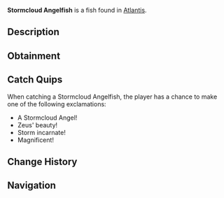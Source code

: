 {{FishInfobox
|image          = Stormcloud Angelfish.png
|rarity         = Rare
|sea            = First Sea
|location       = [[Atlantis]]
|sublocation    = 
|sources        = Fishing Rod
|radar_location = 
|xp             = 231
|weather        = Rain
|time           = 
|season         = 
|bait           = Shrimp
|base_weight    = 120
|base_value     = 310
|weight_range   = 60
|base_chance    = 25
|base_resil     = 30
}}
'''Stormcloud Angelfish''' is a {{Rarity|Rare}} fish found in [[Atlantis]].

== Description ==
{{Description|A majestic fish whose fins ripple like storm clouds. They can generate powerful electrical fields that mirror Zeus' lightning.|Bestiary Entry}}

== Obtainment ==
{{Description|Found in deeper parts of Zeus Pool during storms.|Bestiary Hint}}
{{Fish Availability|
Atlantis/Zeus's Rod Room
|top_rods      = 
Leviathan's Fang Rod\194053.73\178864.75;
Krampus's Rod\173939.24\177452.18;
Trident Rod\166073.54\167513.45;
Magma Rod\165107.34\168441.91;
Free Spirit Rod\155788.31\157139.04;
Plastic Rod\150016.76\153061.24;
Fast Rod\114788.88\175819.54;
Buddy Bond Rod\111439.29\143387.37;
Adventurer's Rod\98078.54\150228.48;
Fischer's Rod\100451.41\153863.04;
Ethereal Prism Rod\138791.21\104437.39;
No-Life Rod\136617.87\118449.33;
Seraphic Rod\135671.92\104996.46;
Rod Of The Forgotten Fang\126960.28\102588.55;
Challenger's Rod\123408.19\103102.87;
Rod Of The Depths\114475.41\93237.62;
Zeus Rod\112011.93\95271.42;
Rod Of The Exalted One\111351.09\95777.71;
Verdant Shear Rod\109891.48\94918.99;
Blazebringer Rod\106420.6\90905.24;
Depthseeker Rod\101233.46\89010.22;
Avalanche Rod\91149.32\80385.89;
Volcanic Rod\87281.8\75327.98;
Steady Rod\32475.45\30175.63
|recommended   = Trident Rod
}}

== Catch Quips ==
When catching a Stormcloud Angelfish, the player has a chance to make one of the following exclamations:
* A Stormcloud Angel!
* Zeus' beauty!
* Storm incarnate!
* Magnificent!

== Change History ==
{{Change History|{{subst:Current Version}}}}

== Navigation ==
{{Fish Navbox|Atlantis}}